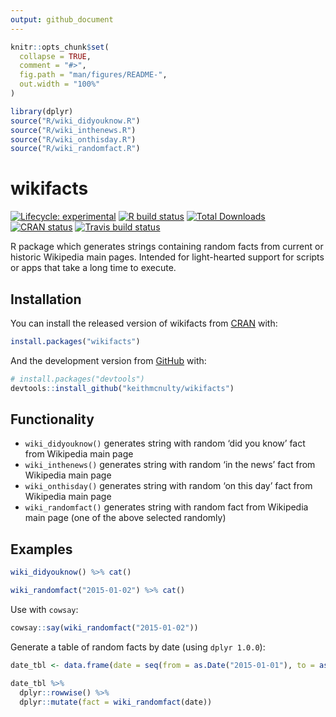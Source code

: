 ```yaml
---
output: github_document
---
```


<!-- README.md is generated from README.Rmd. Please edit that file -->

```r
knitr::opts_chunk$set(
  collapse = TRUE,
  comment = "#>",
  fig.path = "man/figures/README-",
  out.width = "100%"
)
```

```r
library(dplyr)
source("R/wiki_didyouknow.R")
source("R/wiki_inthenews.R")
source("R/wiki_onthisday.R")
source("R/wiki_randomfact.R")
```

# wikifacts

<!-- badges: start -->
[![Lifecycle: experimental](https://img.shields.io/badge/lifecycle-experimental-orange.svg)](https://www.tidyverse.org/lifecycle/#experimental)
[![R build status](https://github.com/keithmcnulty/wikifacts/workflows/R-CMD-check/badge.svg)](https://github.com/keithmcnulty/wikifacts/actions)
[![Total Downloads](http://cranlogs.r-pkg.org/badges/grand-total/wikifacts?color=green)](https://cran.r-project.org/package=wikifacts)
[![CRAN status](https://www.r-pkg.org/badges/version/wikifacts)](https://CRAN.R-project.org/package=wikifacts)
[![Travis build status](https://travis-ci.com/keithmcnulty/wikifacts.svg?branch=master)](https://travis-ci.com/keithmcnulty/wikifacts)
<!-- badges: end -->

R package which generates strings containing random facts from current or historic Wikipedia main pages.  Intended for light-hearted support for scripts or apps that take a long time to execute.

## Installation

You can install the released version of wikifacts from [CRAN](https://CRAN.R-project.org) with:

``` r
install.packages("wikifacts")
```

And the development version from [GitHub](https://github.com/) with:

``` r
# install.packages("devtools")
devtools::install_github("keithmcnulty/wikifacts")
```

## Functionality

- `wiki_didyouknow()` generates string with random 'did you know' fact from Wikipedia main page
- `wiki_inthenews()` generates string with random 'in the news' fact from Wikipedia main page
- `wiki_onthisday()` generates string with random 'on this day' fact from Wikipedia main page
- `wiki_randomfact()` generates string with random fact from Wikipedia main page (one of the above selected randomly)

## Examples

``` r
wiki_didyouknow() %>% cat()
```

``` r
wiki_randomfact("2015-01-02") %>% cat()
```

Use with `cowsay`: 

``` r
cowsay::say(wiki_randomfact("2015-01-02"))
```

Generate a table of random facts by date (using `dplyr 1.0.0`):

``` r
date_tbl <- data.frame(date = seq(from = as.Date("2015-01-01"), to = as.Date("2015-01-14"), by = "days"))

date_tbl %>% 
  dplyr::rowwise() %>% 
  dplyr::mutate(fact = wiki_randomfact(date))
```

